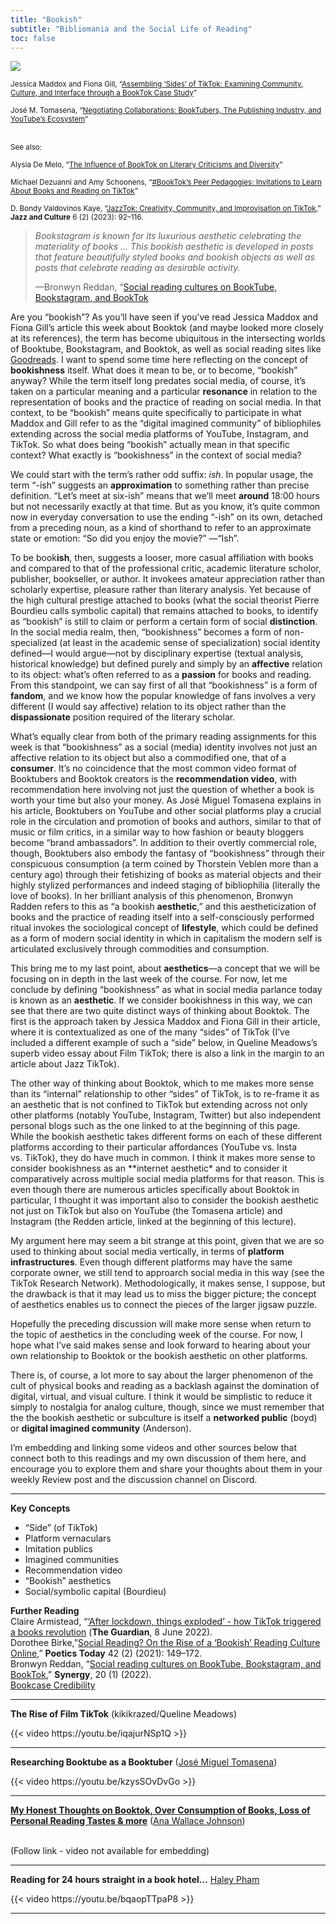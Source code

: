 ```yaml
---
title: "Bookish"
subtitle: "Bibliomania and the Social Life of Reading"
toc: false
---
```


[![](img/bookish.png)](https://shesbecomingbookish.com/)

::: column-margin
<small>Jessica Maddox and Fiona Gill, "[Assembling 'Sides' of TikTok: Examining Community, Culture, and Interface through a BookTok Case Study](https://journals.sagepub.com/doi/epub/10.1177/20563051231213565)"<br><br>José M. Tomasena, "[Negotiating Collaborations: BookTubers, The Publishing Industry, and YouTube’s Ecosystem](https://journals.sagepub.com/doi/epub/10.1177/2056305119894004)"</small><br><br>

<small>See also:</small>

<small>Alysia De Melo, "[The Influence of BookTok on Literary Criticisms and Diversity](https://journals.sagepub.com/doi/epub/10.1177/20563051241286700)"<br><br>Michael Dezuanni and Amy Schoonens, "[#BookTok’s Peer Pedagogies: Invitations to Learn About Books and Reading on TikTok](https://journals.sagepub.com/doi/epub/10.1177/20563051241309499)"<br><br>D. Bondy Valdovinos Kaye, "[JazzTok: Creativity, Community, and Improvisation on TikTok](https://watermark.silverchair.com/92kaye.pdf?token=AQECAHi208BE49Ooan9kkhW_Ercy7Dm3ZL_9Cf3qfKAc485ysgAAA0IwggM-BgkqhkiG9w0BBwagggMvMIIDKwIBADCCAyQGCSqGSIb3DQEHATAeBglghkgBZQMEAS4wEQQMUQ3G4vO_yq2mYcrPAgEQgIIC9cFNcqJ-tvkfDkABZcgdqxRKk2nBHZwwo0JsNBv506DO0UmmiXXZMCVhjbGJulFTAD9GNWkNkMkdGiceXop6meQPzGcowi2352fEas53GVIEP6OfBSz7nGE3GDB5HeOgxIaNlYoBpu4eOkZuT9ylyL9nyJnLW728HsU6PoXyAzmvO21RZthx1-VDaii8db72kmS9SX754tbugG5z97yra1Vr7ZDZHcM6lWv_ot5YjNfgHX_YI0LUTbgorUsAS374e6ovCundjdohOPc0EzGKKsH3oB1TJ8t7KKM6-OUlGIhkNfHUZW27SwEHe9cysKfwKnIh2J3MdKs_Vb_5uq_glDkntrxoIaLL_H_ygoOhPpIUfeXhkaeCVTydh-Z81oOjo5T_d7wHLqmPGFR4ury1BQSv47KFmWcWNnamBqUOFqbe1sXZsjF4-LAjoTqERwmjA8KowI9oR8X6O0uFgfPL7X0lWa_WhIsTWiKtmHyOpteJeOmlSU63bf4KAPox_9SU0YahHIK1pd9hEfp7vY4h7zE88EYj9L8e_aTa37rNtt165htvmcuVE8Ed_9qCZghryDIy93hjLbBUIQbQvC_t-kv2PCYQRAkx7HjSIGnTqSogR0H8oxUX00LgHdfjqQF6LZoju0qhFfKyEbzWniLxr-iHZ4ESt6jgve5KGYDQNLVe9FZmeGMEayInt4izRmhvdunONM2nkhdeIYlDAaIoyfqIDXUqupLP1V_V6vGMVVb1-IY6RjGsj-T8TL4fM4K8WQT9LtytSmm2LXbqTH7QF91OoYcN-8_0WtY1UGr7KbRdg5bqKQpYQw5os3TpXOiNgS81QkP25iy-bQS4HU_d6jtubjXgcYYeHR_tNVTyY3ldUMiEKoJwAOKShlIzlAsc1LC0-e3VurvTPnyRkvZiSclNDceco2aUwR6Ld6WxexZvyltprjN5wxYBIx2k9EfnmXXiOYyMOswMU4ICOZEaw4Ba6qg7rfCTO4P6P1P3hSjS5jBakZY)," **Jazz and Culture** 6 (2) (2023): 92–116.</small>
:::

> *Bookstagram is known for its luxurious aesthetic celebrating the materiality of books ... This bookish aesthetic is developed in posts that feature beautifully styled books and bookish objects as well as posts that celebrate reading as desirable activity.*
>
> ---Bronwyn Reddan, "[Social reading cultures on BookTube, Bookstagram, and BookTok](http://www.slav.vic.edu.au/index.php/Synergy/article/view/597)

Are you "bookish"? As you'll have seen if you've read Jessica Maddox and Fiona Gill's article this week about Booktok (and maybe looked more closely at its references), the term has become ubiquitous in the intersecting worlds of Booktube, Bookstagram, and Booktok, as well as social reading sites like [Goodreads](https://www.goodreads.com/). I want to spend some time here reflecting on the concept of **bookishness** itself. What does it mean to be, or to become, "bookish" anyway? While the term itself long predates social media, of course, it's taken on a particular meaning and a particular **resonance** in relation to the representation of books and the practice of reading on social media. In that context, to be "bookish" means quite specifically to participate in what Maddox and Gill refer to as the "digital imagined community" of bibliophiles extending across the social media platforms of YouTube, Instagram, and TikTok. So what does being "bookish" actually mean in that specific context? What exactly is "bookishness" in the context of social media?

We could start with the term's rather odd suffix: *ish*. In popular usage, the term "-ish" suggests an **approximation** to something rather than precise definition. "Let's meet at six-ish" means that we'll meet **around** 18:00 hours but not necessarily exactly at that time. But as you know, it's quite common now in everyday conversation to use the ending "-ish" on its own, detached from a preceding noun, as a kind of shorthand to refer to an approximate state or emotion: "So did you enjoy the movie?" ---"Ish".

To be book**ish**, then, suggests a looser, more casual affiliation with books and compared to that of the professional critic, academic literature scholor, publisher, bookseller, or author. It invokees amateur appreciation rather than scholarly expertise, pleasure rather than literary analysis. Yet because of the high cultural prestige attached to books (what the social theorist Pierre Bourdieu calls symbolic capital) that remains attached to books, to identify as "bookish" is still to claim or perform a certain form of social **distinction**. In the social media realm, then, "bookishness" becomes a form of non-specialized (at least in the academic sense of specialization) social identity defined---I would argue---not by disciplinary expertise (textual analysis, historical knowledge) but defined purely and simply by an **affective** relation to its object: what's often referred to as a **passion** for books and reading. From this standpoint, we can say first of all that "bookishness" is a form of **fandom**, and we know how the popular knowledge of fans involves a very different (I would say affective) relation to its object rather than the **dispassionate** position required of the literary scholar.

What's equally clear from both of the primary reading assignments for this week is that "bookishness" as a social (media) identity involves not just an affective relation to its object but also a commodified one, that of a **consumer**. It's no coincidence that the most common video format of Booktubers and Booktok creators is the **recommendation video**, with recommendation here involving not just the question of whether a book is worth your time but also your money. As José Miguel Tomasena explains in his article, Booktubers on YouTube and other social platforms play a crucial role in the circulation and promotion of books and authors, similar to that of music or film critics, in a similar way to how fashion or beauty bloggers become "brand ambassadors". In addition to their overtly commercial role, though, Booktubers also embody the fantasy of "bookishness" through their conspicuous consumption (a term coined by Thorstein Veblen more than a century ago) through their fetishizing of books as material objects and their highly stylized performances and indeed staging of bibliophilia (literally the love of books). In her brilliant analysis of this phenomenon, Bronwyn Radden refers to this as "a bookish **aesthetic**," and this aestheticization of books and the practice of reading itself into a self-consciously performed ritual invokes the sociological concept of **lifestyle**, which could be defined as a form of modern social identity in which in capitalism the modern self is articulated exclusively through commodities and consumption.

This bring me to my last point, about **aesthetics**---a concept that we will be focusing on in depth in the last week of the course. For now, let me conclude by defining "bookishness" as what in social media parlance today is known as an **aesthetic**. If we consider bookishness in this way, we can see that there are two quite distinct ways of thinking about Booktok. The first is the approach taken by Jessica Maddox and Fiona Gill in their article, where it is contextualized as one of the many "sides" of TikTok (I've included a different example of such a "side" below, in Queline Meadows's superb video essay about Film TikTok; there is also a link in the margin to an article about Jazz TikTok).

The other way of thinking about Booktok, which to me makes more sense than its "internal" relationship to other "sides" of TikTok, is to re-frame it as an aesthetic that is not confined to TikTok but extending across not only other platforms (notably YouTube, Instagram, Twitter) but also independent personal blogs such as the one linked to at the beginning of this page. While the bookish aesthetic takes different forms on each of these different platforms according to their particular affordances (YouTube vs. Insta vs. TikTok), they do have much in common. I think it makes more sense to consider bookishness as an \*\*internet aesthetic\* and to consider it comparatively across multiple social media platforms for that reason. This is even though there are numerous articles specifically about Booktok in particular, I thought it was important also to consider the bookish aesthetic not just on TikTok but also on YouTube (the Tomasena article) and Instagram (the Redden article, linked at the beginning of this lecture).

My argument here may seem a bit strange at this point, given that we are so used to thinking about social media vertically, in terms of **platform infrastructures**. Even though different platforms may have the same corporate owner, we still tend to approarch social media in this way (see the TikTok Research Network). Methodologically, it makes sense, I suppose, but the drawback is that it may lead us to miss the bigger picture; the concept of aesthetics enables us to connect the pieces of the larger jigsaw puzzle.

Hopefully the preceding discussion will make more sense when return to the topic of aesthetics in the concluding week of the course. For now, I hope what I've said makes sense and look forward to hearing about your own relationship to Booktok or the bookish aesthetic on other platforms.

There is, of course, a lot more to say about the larger phenomenon of the cult of physical books and reading as a backlash against the domination of digital, virtual, and visual culture. I think it would be simplistic to reduce it simply to nostalgia for analog culture, though, since we must remember that the the bookish aesthetic or subculture is itself a **networked public** (boyd) or **digital imagined community** (Anderson).

I'm embedding and linking some videos and other sources below that connect both to this readings and my own discussion of them here, and encourage you to explore them and share your thoughts about them in your weekly Review post and the discussion channel on Discord.

------------------------------------------------------------------------

**Key Concepts**

-   "Side" (of TikTok)
-   Platform vernaculars
-   Imitation publics
-   Imagined communities
-   Recommendation video
-   "Bookish" aesthetics
-   Social/symbolic capital (Bourdieu)

**Further Reading**\
Claire Armistead, "['After lockdown, things exploded' - how TikTok triggered a books revolution](https://www.theguardian.com/books/2022/jun/08/lockdown-exploded-tiktok-books-revolution-booktok) (**The Guardian**, 8 June 2022).\
Dorothee Birke, "[Social Reading? On the Rise of a 'Bookish' Reading Culture Online](https://doi.org/10.1215/03335372-8883178)," **Poetics Today** 42 (2) (2021): 149–172.\
Bronwyn Reddan, "[Social reading cultures on BookTube, Bookstagram, and BookTok](http://www.slav.vic.edu.au/index.php/Synergy/article/view/597)," **Synergy**, 20 (1) (2022).\
[Bookcase Credibility](https://x.com/bcredibility?lang=en)\

------------------------------------------------------------------------

**The Rise of Film TikTok** (kikikrazed/Queline Meadows)<br>

{{< video https://youtu.be/iqajurNSp1Q >}}

------------------------------------------------------------------------

**Researching Booktube as a Booktuber** ([José Miguel Tomasena](https://www.youtube.com/@jmtomasena_))<br>

{{< video https://youtu.be/kzysSOvDvGo >}}

------------------------------------------------------------------------

[**My Honest Thoughts on Booktok, Over Consumption of Books, Loss of Personal Reading Tastes & more**](https://youtu.be/DwOpkhxexcA) ([Ana Wallace Johnson](https://www.youtube.com/@AnaWallaceJohnson/videos))<br><br>

(Follow link - video not available for embedding)

------------------------------------------------------------------------

**Reading for 24 hours straight in a book hotel...** [Haley Pham](https://www.youtube.com/@haleypham/videos)<br>

{{< video https://youtu.be/bqaopTTpaP8 >}}

------------------------------------------------------------------------
